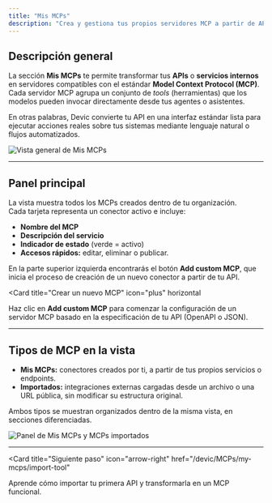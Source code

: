 ```yaml
---
title: "Mis MCPs"
description: "Crea y gestiona tus propios servidores MCP a partir de APIs o servicios internos para que los modelos de lenguaje puedan ejecutarlos directamente."
---
```


## Descripción general

La sección **Mis MCPs** te permite transformar tus **APIs** o **servicios internos** en servidores compatibles con el estándar **Model Context Protocol (MCP)**.  
Cada servidor MCP agrupa un conjunto de *tools* (herramientas) que los modelos pueden invocar directamente desde tus agentes o asistentes.

En otras palabras, Devic convierte tu API en una interfaz estándar lista para ejecutar acciones reales sobre tus sistemas mediante lenguaje natural o flujos automatizados.

![Vista general de Mis MCPs](1e214fa7-89f9-41e3-b648-b47242a86e4d.png)

---

## Panel principal

La vista muestra todos los MCPs creados dentro de tu organización.  
Cada tarjeta representa un conector activo e incluye:

- **Nombre del MCP**  
- **Descripción del servicio**  
- **Indicador de estado** (verde = activo)  
- **Accesos rápidos:** editar, eliminar o publicar.  

En la parte superior izquierda encontrarás el botón **Add custom MCP**, que inicia el proceso de creación de un nuevo conector a partir de tu API.

<Card
  title="Crear un nuevo MCP"
  icon="plus"
  horizontal
>
  Haz clic en <strong>Add custom MCP</strong> para comenzar la configuración de un servidor MCP basado en la especificación de tu API (OpenAPI o JSON).
</Card>

---

## Tipos de MCP en la vista

- **Mis MCPs:** conectores creados por ti, a partir de tus propios servicios o endpoints.  
- **Importados:** integraciones externas cargadas desde un archivo o una URL pública, sin modificar su estructura original.  

Ambos tipos se muestran organizados dentro de la misma vista, en secciones diferenciadas.

![Panel de Mis MCPs y MCPs importados](c601dc58-d752-4a6a-a8de-938f8e929560.png)

---

<Card
  title="Siguiente paso"
  icon="arrow-right"
  href="/devic/MCPs/my-mcps/import-tool"
>
  Aprende cómo importar tu primera API y transformarla en un MCP funcional.
</Card>
